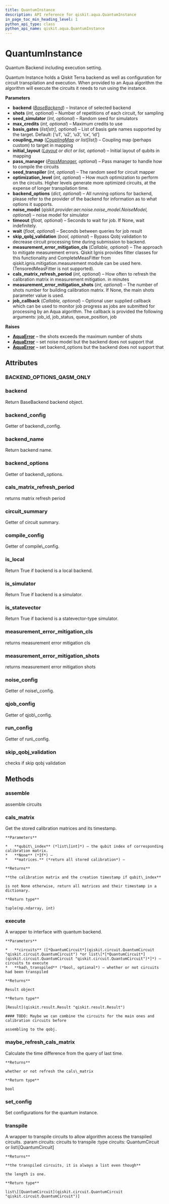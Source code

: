 ```yaml
---
title: QuantumInstance
description: API reference for qiskit.aqua.QuantumInstance
in_page_toc_min_heading_level: 1
python_api_type: class
python_api_name: qiskit.aqua.QuantumInstance
---
```


# QuantumInstance

<Class id="qiskit.aqua.QuantumInstance" isDedicatedPage={true} github="https://github.com/qiskit-community/qiskit-aqua/tree/stable/0.7/qiskit/aqua/quantum_instance.py" signature="QuantumInstance(backend, shots=1024, seed_simulator=None, max_credits=10, basis_gates=None, coupling_map=None, initial_layout=None, pass_manager=None, seed_transpiler=None, optimization_level=None, backend_options=None, noise_model=None, timeout=None, wait=5, skip_qobj_validation=True, measurement_error_mitigation_cls=None, cals_matrix_refresh_period=30, measurement_error_mitigation_shots=None, job_callback=None)" modifiers="class">
  Quantum Backend including execution setting.

  Quantum Instance holds a Qiskit Terra backend as well as configuration for circuit transpilation and execution. When provided to an Aqua algorithm the algorithm will execute the circuits it needs to run using the instance.

  **Parameters**

  *   **backend** ([*BaseBackend*](qiskit.providers.BaseBackend "qiskit.providers.BaseBackend")) – Instance of selected backend
  *   **shots** (*int, optional*) – Number of repetitions of each circuit, for sampling
  *   **seed\_simulator** (*int, optional*) – Random seed for simulators
  *   **max\_credits** (*int, optional*) – Maximum credits to use
  *   **basis\_gates** (*list\[str], optional*) – List of basis gate names supported by the target. Default: \[‘u1’, ‘u2’, ‘u3’, ‘cx’, ‘id’]
  *   **coupling\_map** ([*CouplingMap*](qiskit.transpiler.CouplingMap "qiskit.transpiler.CouplingMap") *or list\[list]*) – Coupling map (perhaps custom) to target in mapping
  *   **initial\_layout** ([*Layout*](qiskit.transpiler.Layout "qiskit.transpiler.Layout") *or dict or list, optional*) – Initial layout of qubits in mapping
  *   **pass\_manager** ([*PassManager*](qiskit.transpiler.PassManager "qiskit.transpiler.PassManager")*, optional*) – Pass manager to handle how to compile the circuits
  *   **seed\_transpiler** (*int, optional*) – The random seed for circuit mapper
  *   **optimization\_level** (*int, optional*) – How much optimization to perform on the circuits. Higher levels generate more optimized circuits, at the expense of longer transpilation time.
  *   **backend\_options** (*dict, optional*) – All running options for backend, please refer to the provider of the backend for information as to what options it supports.
  *   **noise\_model** (*qiskit.provider.aer.noise.noise\_model.NoiseModel, optional*) – noise model for simulator
  *   **timeout** (*float, optional*) – Seconds to wait for job. If None, wait indefinitely.
  *   **wait** (*float, optional*) – Seconds between queries for job result
  *   **skip\_qobj\_validation** (*bool, optional*) – Bypass Qobj validation to decrease circuit processing time during submission to backend.
  *   **measurement\_error\_mitigation\_cls** (*Callable, optional*) – The approach to mitigate measurement errors. Qiskit Ignis provides fitter classes for this functionality and CompleteMeasFitter from qiskit.ignis.mitigation.measurement module can be used here. (TensoredMeasFitter is not supported).
  *   **cals\_matrix\_refresh\_period** (*int, optional*) – How often to refresh the calibration matrix in measurement mitigation. in minutes
  *   **measurement\_error\_mitigation\_shots** (*int, optional*) – The number of shots number for building calibration matrix. If None, the main shots parameter value is used.
  *   **job\_callback** (*Callable, optional*) – Optional user supplied callback which can be used to monitor job progress as jobs are submitted for processing by an Aqua algorithm. The callback is provided the following arguments: job\_id, job\_status, queue\_position, job

  **Raises**

  *   [**AquaError**](qiskit.aqua.AquaError "qiskit.aqua.AquaError") – the shots exceeds the maximum number of shots
  *   [**AquaError**](qiskit.aqua.AquaError "qiskit.aqua.AquaError") – set noise model but the backend does not support that
  *   [**AquaError**](qiskit.aqua.AquaError "qiskit.aqua.AquaError") – set backend\_options but the backend does not support that

  ## Attributes

  ### BACKEND\_OPTIONS\_QASM\_ONLY

  <Attribute id="qiskit.aqua.QuantumInstance.BACKEND_OPTIONS_QASM_ONLY" attributeValue="['statevector_sample_measure_opt', 'max_parallel_shots']" />

  ### backend

  <Attribute id="qiskit.aqua.QuantumInstance.backend">
    Return BaseBackend backend object.
  </Attribute>

  ### backend\_config

  <Attribute id="qiskit.aqua.QuantumInstance.backend_config">
    Getter of backend\_config.
  </Attribute>

  ### backend\_name

  <Attribute id="qiskit.aqua.QuantumInstance.backend_name">
    Return backend name.
  </Attribute>

  ### backend\_options

  <Attribute id="qiskit.aqua.QuantumInstance.backend_options">
    Getter of backend\_options.
  </Attribute>

  ### cals\_matrix\_refresh\_period

  <Attribute id="qiskit.aqua.QuantumInstance.cals_matrix_refresh_period">
    returns matrix refresh period
  </Attribute>

  ### circuit\_summary

  <Attribute id="qiskit.aqua.QuantumInstance.circuit_summary">
    Getter of circuit summary.
  </Attribute>

  ### compile\_config

  <Attribute id="qiskit.aqua.QuantumInstance.compile_config">
    Getter of compile\_config.
  </Attribute>

  ### is\_local

  <Attribute id="qiskit.aqua.QuantumInstance.is_local">
    Return True if backend is a local backend.
  </Attribute>

  ### is\_simulator

  <Attribute id="qiskit.aqua.QuantumInstance.is_simulator">
    Return True if backend is a simulator.
  </Attribute>

  ### is\_statevector

  <Attribute id="qiskit.aqua.QuantumInstance.is_statevector">
    Return True if backend is a statevector-type simulator.
  </Attribute>

  ### measurement\_error\_mitigation\_cls

  <Attribute id="qiskit.aqua.QuantumInstance.measurement_error_mitigation_cls">
    returns measurement error mitigation cls
  </Attribute>

  ### measurement\_error\_mitigation\_shots

  <Attribute id="qiskit.aqua.QuantumInstance.measurement_error_mitigation_shots">
    returns measurement error mitigation shots
  </Attribute>

  ### noise\_config

  <Attribute id="qiskit.aqua.QuantumInstance.noise_config">
    Getter of noise\_config.
  </Attribute>

  ### qjob\_config

  <Attribute id="qiskit.aqua.QuantumInstance.qjob_config">
    Getter of qjob\_config.
  </Attribute>

  ### run\_config

  <Attribute id="qiskit.aqua.QuantumInstance.run_config">
    Getter of run\_config.
  </Attribute>

  ### skip\_qobj\_validation

  <Attribute id="qiskit.aqua.QuantumInstance.skip_qobj_validation">
    checks if skip qobj validation
  </Attribute>

  ## Methods

  ### assemble

  <Function id="qiskit.aqua.QuantumInstance.assemble" signature="QuantumInstance.assemble(circuits)">
    assemble circuits
  </Function>

  ### cals\_matrix

  <Function id="qiskit.aqua.QuantumInstance.cals_matrix" signature="QuantumInstance.cals_matrix(qubit_index=None)">
    Get the stored calibration matrices and its timestamp.

    **Parameters**

    *   **qubit\_index** (*list\[int]*) – the qubit index of corresponding calibration matrix.
    *   **None** (*If*) –
    *   **matrices.** (*return all stored calibration*) –

    **Returns**

    **the calibration matrix and the creation timestamp if qubit\_index**

    is not None otherwise, return all matrices and their timestamp in a dictionary.

    **Return type**

    tuple(np.ndarray, int)
  </Function>

  ### execute

  <Function id="qiskit.aqua.QuantumInstance.execute" signature="QuantumInstance.execute(circuits, had_transpiled=False)">
    A wrapper to interface with quantum backend.

    **Parameters**

    *   **circuits** ([*QuantumCircuit*](qiskit.circuit.QuantumCircuit "qiskit.circuit.QuantumCircuit") *or list\[*[*QuantumCircuit*](qiskit.circuit.QuantumCircuit "qiskit.circuit.QuantumCircuit")*]*) – circuits to execute
    *   **had\_transpiled** (*bool, optional*) – whether or not circuits had been transpiled

    **Returns**

    Result object

    **Return type**

    [Result](qiskit.result.Result "qiskit.result.Result")

    #### TODO: Maybe we can combine the circuits for the main ones and calibration circuits before

    assembling to the qobj.
  </Function>

  ### maybe\_refresh\_cals\_matrix

  <Function id="qiskit.aqua.QuantumInstance.maybe_refresh_cals_matrix" signature="QuantumInstance.maybe_refresh_cals_matrix(timestamp=None)">
    Calculate the time difference from the query of last time.

    **Returns**

    whether or not refresh the cals\_matrix

    **Return type**

    bool
  </Function>

  ### set\_config

  <Function id="qiskit.aqua.QuantumInstance.set_config" signature="QuantumInstance.set_config(**kwargs)">
    Set configurations for the quantum instance.
  </Function>

  ### transpile

  <Function id="qiskit.aqua.QuantumInstance.transpile" signature="QuantumInstance.transpile(circuits)">
    A wrapper to transpile circuits to allow algorithm access the transpiled circuits. :param circuits: circuits to transpile :type circuits: QuantumCircuit or list\[QuantumCircuit]

    **Returns**

    **the transpiled circuits, it is always a list even though**

    the length is one.

    **Return type**

    list\[[QuantumCircuit](qiskit.circuit.QuantumCircuit "qiskit.circuit.QuantumCircuit")]
  </Function>
</Class>

